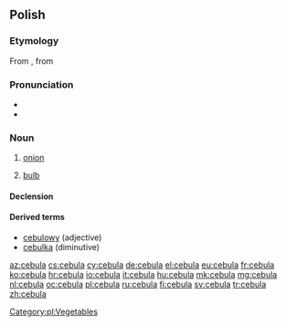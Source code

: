 {{also|cëbùla|čebula}}
==Polish==

===Etymology===
From {{etyl|la|pl}} {{term|cepulla|cepulla|lang=la}}, from {{term|cepa|lang=la}}

===Pronunciation===
* {{audio|Pl-cebula.ogg|audio}}
* {{IPA|[t͡sɛˈbula]|lang=pl}}

===Noun===
{{head|pl|noun|g=f}}

# [[onion]]
# {{botany|lang=pl}} [[bulb]]

====Declension====
{{pl-decl-noun
|cebula|cebule
|cebuli|cebul
|cebuli|cebulom
|cebulę|cebule
|cebulą|cebulami
|cebuli|cebulach
|cebulo|cebule
}}

====Derived terms====
* [[cebulowy]] (adjective)
* [[cebulka]] (diminutive)

[[Category:pl:Vegetables]]

[[az:cebula]]
[[cs:cebula]]
[[cy:cebula]]
[[de:cebula]]
[[el:cebula]]
[[eu:cebula]]
[[fr:cebula]]
[[ko:cebula]]
[[hr:cebula]]
[[io:cebula]]
[[it:cebula]]
[[hu:cebula]]
[[mk:cebula]]
[[mg:cebula]]
[[nl:cebula]]
[[oc:cebula]]
[[pl:cebula]]
[[ru:cebula]]
[[fi:cebula]]
[[sv:cebula]]
[[tr:cebula]]
[[zh:cebula]]